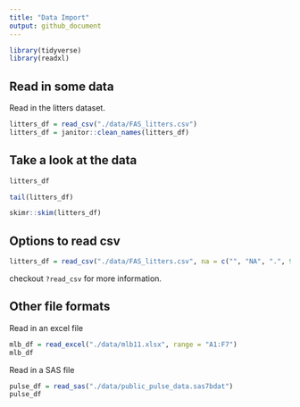 ```yaml
---
title: "Data Import"
output: github_document
---
```


```r
library(tidyverse)
library(readxl)
```

## Read in some data


Read in the litters dataset.

```r
litters_df = read_csv("./data/FAS_litters.csv")
litters_df = janitor::clean_names(litters_df)
```

## Take a look at the data

```r
litters_df
```

```r
tail(litters_df)
```


```r
skimr::skim(litters_df)
```


## Options to read csv


```r
litters_df = read_csv("./data/FAS_litters.csv", na = c("", "NA", ".", 999))
```

checkout `?read_csv` for more information.


## Other file formats

Read in an excel file


```r
mlb_df = read_excel("./data/mlb11.xlsx", range = "A1:F7")
mlb_df
```

Read in a SAS file


```r
pulse_df = read_sas("./data/public_pulse_data.sas7bdat")
pulse_df
```








